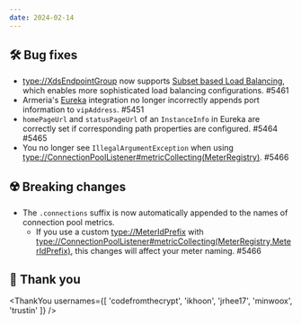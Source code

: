 ```yaml
---
date: 2024-02-14
---
```


## 🛠️ Bug fixes

- <type://XdsEndpointGroup> now supports [Subset based Load Balancing](https://www.envoyproxy.io/docs/envoy/latest/intro/arch_overview/upstream/load_balancing/subsets),
 which enables more sophisticated load balancing configurations. #5461
- Armeria's [Eureka](https://github.com/Netflix/eureka) integration no longer incorrectly appends
 port information to `vipAddress`. #5451
- `homePageUrl` and `statusPageUrl` of an `InstanceInfo` in Eureka are correctly set if corresponding path properties are configured. #5464 #5465
- You no longer see `IllegalArgumentException` when using <type://ConnectionPoolListener#metricCollecting(MeterRegistry)>. #5466

## ☢️ Breaking changes

- The `.connections` suffix is now automatically appended to the names of connection pool metrics. 
  - If you use a custom <type://MeterIdPrefix> with <type://ConnectionPoolListener#metricCollecting(MeterRegistry,MeterIdPrefix)>, 
    this changes will affect your meter naming. #5466

## 🙇 Thank you

<ThankYou usernames={[
  'codefromthecrypt',
  'ikhoon',
  'jrhee17',
  'minwoox',
  'trustin'
]} />
